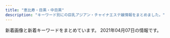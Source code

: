 ```yaml
---
title: "恵比寿・目黒・中目黒"
description: "キーワード別にの巨乳アジアン・チャイナエステ嬢情報をまとめました。"
---
```


新着画像と新着キーワードをまとめています。
2021年04月07日の情報です。

<DmmAffiliateIns />
<KeywordTable
  shops={
    [
    {
        "img_links": [
            "http://onlyone.tyo.cm/images/acc1.jpg",
            "http://onlyone.tyo.cm/images/room2.jpg",
            "http://onlyone.tyo.cm/photos/sites/5/2019/11/2019110105153240.jpg",
            "http://onlyone.tyo.cm/photos/sites/5/2019/02/2019022310350119.jpg",
            "http://onlyone.tyo.cm/photos/sites/5/2020/02/2020022610121615.jpg",
            "http://onlyone.tyo.cm/photos/sites/5/2021/02/2021022216501749.jpg",
            "http://onlyone.tyo.cm/images/s_link.png",
            "http://onlyone.tyo.cm/photos/sites/5/2021/02/2021021810240848.jpg",
            "http://onlyone.tyo.cm/images/new.jpg",
            "http://onlyone.tyo.cm/photos/sites/5/2021/02/202102181024101.jpg",
            "http://onlyone.tyo.cm/photos/sites/5/2018/09/2018092710191274.jpg",
            "http://onlyone.tyo.cm/images/room4.jpg",
            "http://onlyone.tyo.cm/photos/sites/5/2021/02/202102201049167.jpg",
            "http://onlyone.tyo.cm/photos/sites/5/2019/12/2019121715483135.jpg",
            "http://onlyone.tyo.cm/photos/sites/5/2019/07/201907171609201.jpg",
            "http://onlyone.tyo.cm/photos/sites/5/2020/06/2020060815500896.jpg",
            "http://onlyone.tyo.cm/images/acc3.jpg",
            "http://onlyone.tyo.cm/photos/sites/5/2020/09/2020092510524025.jpg",
            "http://onlyone.tyo.cm/photos/sites/5/2019/11/2019110105152849.jpg",
            "http://onlyone.tyo.cm/photos/sites/5/2019/07/2019071716092046.jpg",
            "http://onlyone.tyo.cm/photos/sites/5/2019/07/2019070711031982.jpg",
            "http://onlyone.tyo.cm/photos/sites/5/2019/06/2019060510384975.jpg",
            "http://onlyone.tyo.cm/photos/sites/5/2018/08/2018080308152252.jpg",
            "http://onlyone.tyo.cm/photos/sites/5/2020/07/2020070217061815.jpg",
            "http://onlyone.tyo.cm/photos/sites/5/2021/02/2021022515094363.jpg",
            "http://onlyone.tyo.cm/photos/sites/5/2019/12/2019120510353312.jpg",
            "http://onlyone.tyo.cm/photos/sites/5/2020/01/2020011412572423.jpg",
            "http://onlyone.tyo.cm/photos/sites/5/2018/03/2018031607430562.jpg",
            "http://onlyone.tyo.cm/images/top.png",
            "http://onlyone.tyo.cm/photos/sites/5/2019/03/2019030418403098.jpg",
            "http://onlyone.tyo.cm/photos/sites/5/2018/11/2018110713255310.jpg",
            "http://onlyone.tyo.cm/photos/sites/5/2019/02/2019022310334774.jpg",
            "http://onlyone.tyo.cm/photos/sites/5/2019/07/2019070616424775.jpg",
            "http://onlyone.tyo.cm/photos/sites/5/2020/09/2020090210405221.jpg",
            "http://onlyone.tyo.cm/images/acc4.jpg",
            "http://onlyone.tyo.cm/photos/sites/5/2021/03/2021030316101022.jpg",
            "http://onlyone.tyo.cm/photos/sites/5/2019/01/2019011814353078.jpg",
            "http://onlyone.tyo.cm/photos/sites/5/2020/05/2020051419324761.jpg",
            "http://onlyone.tyo.cm/photos/sites/5/2019/08/2019082610481667.jpg",
            "http://onlyone.tyo.cm/photos/sites/5/2017/11/2017112708111797.jpg",
            "http://onlyone.tyo.cm/photos/sites/5/2018/08/2018082407542866.jpg",
            "http://onlyone.tyo.cm/photos/sites/5/2019/02/2019022310345266.jpg",
            "http://onlyone.tyo.cm/photos/sites/5/2018/10/201810181432433.jpg",
            "http://onlyone.tyo.cm/photos/sites/5/2020/01/2020011413500417.jpg",
            "http://onlyone.tyo.cm/images/s_staff.png",
            "http://onlyone.tyo.cm/photos/sites/5/2019/11/2019112117013754.jpg",
            "http://onlyone.tyo.cm/photos/sites/5/2020/09/2020092218541894.jpg",
            "http://onlyone.tyo.cm/photos/sites/5/2018/07/2018071709241386.jpg",
            "http://onlyone.tyo.cm/photos/sites/5/2019/06/2019060510472559.jpg",
            "http://onlyone.tyo.cm/images/line.jpg",
            "http://onlyone.tyo.cm/photos/sites/5/2019/05/2019050915292562.jpg",
            "http://onlyone.tyo.cm/photos/sites/5/2019/05/2019052911352557.jpg",
            "http://onlyone.tyo.cm/photos/sites/5/2020/09/2020092617301564.jpg",
            "http://onlyone.tyo.cm/images/room3.jpg",
            "http://onlyone.tyo.cm/photos/sites/5/2021/03/2021030316101626.jpg",
            "http://onlyone.tyo.cm/photos/sites/5/2020/07/2020070215334437.jpg",
            "http://onlyone.tyo.cm/photos/sites/5/2020/03/2020031716151746.jpg",
            "http://onlyone.tyo.cm/photos/sites/5/2020/09/2020092510523998.jpg",
            "http://onlyone.tyo.cm/images/acc2.jpg",
            "http://onlyone.tyo.cm/photos/sites/5/2019/08/2019080815010066.jpg",
            "http://onlyone.tyo.cm/photos/sites/5/2018/11/2018112110301745.jpg",
            "http://onlyone.tyo.cm/photos/sites/5/2018/06/2018062904050630.jpg",
            "http://onlyone.tyo.cm/photos/sites/5/2019/01/2019013017371133.jpg",
            "http://onlyone.tyo.cm/images/room1.jpg",
            "http://onlyone.tyo.cm/photos/sites/5/2020/01/2020011413501066.jpg",
            "http://onlyone.tyo.cm/photos/sites/5/2020/09/2020092510523723.jpg"
        ],
        "station": "JR\u76ee\u9ed2\u99c5\u897f\u53e3",
        "name": "OnlyOne",
        "keywords": {
            "E": 4,
            "85": 8,
            "D": 24,
            "87": 5,
            "C": 4,
            "84": 1,
            "86": 12,
            "F": 1,
            "88": 4,
            "83": 2
        },
        "url": "http://onlyone.tyo.cm/"
    },
    {
        "station": "JR\u76ee\u9ed2\u99c5\u6771\u53e3",
        "img_links": [],
        "keywords": {},
        "url": "http://relacute.tyo.cm/",
        "name": "RelaCute \u30ea\u30e9\u30ad\u30e5\u30fc\u30c8"
    },
    {
        "url": "http://kintsuki.este88.com/",
        "station": "JR\u76ee\u9ed2\u99c5\u6771\u53e3",
        "img_links": [
            "http://kintsuki.este88.com/gals/yuyu1.jpg",
            "http://kintsuki.este88.com/gals/rei1.jpg",
            "http://kintsuki.este88.com/gals/koyuki1.jpg",
            "http://kintsuki.este88.com/gals/rina1.jpg",
            "http://kintsuki.este88.com/gals/momo1.jpg",
            "http://kintsuki.este88.com/gals/kaori1.jpg",
            "http://kintsuki.este88.com/gals/kixyoko1.jpg",
            "http://kintsuki.este88.com/gals/mika1.jpg",
            "http://kintsuki.este88.com/images/r01.jpg",
            "http://kintsuki.este88.com/images/r04.jpg",
            "http://kintsuki.este88.com/gals/kana1.jpg",
            "http://kintsuki.este88.com/images/ph1.jpg",
            "http://kintsuki.este88.com/images/r02.jpg"
        ],
        "keywords": {},
        "name": "\u91d1\u306e\u6708"
    },
    {
        "name": "\u3072\u307e\u308f\u308a",
        "station": "JR\u6075\u6bd4\u5bff\u99c5\u897f\u53e3",
        "url": "http://www.himawari-aroma.xyz/",
        "keywords": {},
        "img_links": [
            "http://www.himawari-aroma.xyz/images/sys.jpg",
            "http://www.himawari-aroma.xyz/images/13.png",
            "http://www.himawari-aroma.xyz/images/shop/4/1.jpg",
            "http://www.himawari-aroma.xyz/images/shop/1.png",
            "http://www.himawari-aroma.xyz/images/staff/3/ami.png",
            "http://www.himawari-aroma.xyz/images/psd/off.jpg",
            "http://www.himawari-aroma.xyz/images/shop/4/2.jpg",
            "http://www.himawari-aroma.xyz/images/staff/3/mayu.png"
        ]
    },
    {
        "img_links": [
            "http://with-you.tyo.cm/images/s_link.jpg",
            "http://with-you.tyo.cm/photos/sites/6/2019/10/2019102716505124.jpg",
            "http://with-you.tyo.cm/photos/sites/6/2019/11/2019112517121980.jpg",
            "http://with-you.tyo.cm/photos/sites/6/2019/11/2019110806175615.jpg",
            "http://with-you.tyo.cm/photos/sites/6/2019/11/2019110108002447.jpg",
            "http://with-you.tyo.cm/photos/sites/6/2019/03/2019030615474648.jpg",
            "http://with-you.tyo.cm/photos/sites/6/2020/03/2020032714542799.jpg",
            "http://with-you.tyo.cm/images/s_recuit.jpg",
            "http://with-you.tyo.cm/photos/sites/6/2019/11/2019111915264046.jpg",
            "http://with-you.tyo.cm/photos/sites/6/2019/12/2019121914290846.jpg",
            "http://with-you.tyo.cm/photos/sites/6/2020/06/2020061515330329.jpg",
            "http://with-you.tyo.cm/photos/sites/6/2019/11/2019111915264240.jpg",
            "http://with-you.tyo.cm/photos/sites/6/2019/06/2019060510455732.jpg",
            "http://with-you.tyo.cm/photos/sites/6/2019/11/2019110108001772.jpg",
            "http://with-you.tyo.cm/photos/sites/6/2019/11/2019112916080552.jpg",
            "http://with-you.tyo.cm/photos/sites/6/2019/12/2019121914290210.jpg",
            "http://with-you.tyo.cm/photos/sites/6/2019/11/2019110107572662.jpg",
            "http://with-you.tyo.cm/photos/sites/6/2019/11/2019110806175734.jpg",
            "http://with-you.tyo.cm/photos/sites/6/2019/11/2019110107573374.jpg",
            "http://with-you.tyo.cm/photos/sites/6/2019/11/2019112916075124.jpg",
            "http://with-you.tyo.cm/images/s_staff.jpg",
            "http://with-you.tyo.cm/images/s_news.jpg",
            "http://with-you.tyo.cm/photos/sites/6/2019/11/2019110606012817.jpg",
            "http://with-you.tyo.cm/photos/sites/6/2019/02/2019021818395644.jpg",
            "http://with-you.tyo.cm/images/top.png",
            "http://with-you.tyo.cm/photos/sites/6/2020/03/2020032714573892.jpg",
            "http://with-you.tyo.cm/photos/sites/6/2019/11/2019112214503286.jpg",
            "http://with-you.tyo.cm/photos/sites/6/2019/02/2019021818404723.jpg",
            "http://with-you.tyo.cm/photos/sites/6/2021/02/2021022216380216.jpg",
            "http://with-you.tyo.cm/photos/sites/6/2020/06/2020061515324852.jpg",
            "http://with-you.tyo.cm/photos/sites/6/2020/09/2020092511214697.jpg",
            "http://with-you.tyo.cm/photos/sites/6/2019/12/2019121017051599.jpg",
            "http://with-you.tyo.cm/photos/sites/6/2019/11/2019112916075813.jpg",
            "http://with-you.tyo.cm/images/s_pick.jpg",
            "http://with-you.tyo.cm/photos/sites/6/2019/02/2019021816145119.jpg",
            "http://with-you.tyo.cm/photos/sites/6/2019/10/2019102716505281.jpg",
            "http://with-you.tyo.cm/photos/sites/6/2019/11/2019112517122617.jpg",
            "http://with-you.tyo.cm/photos/sites/6/2019/12/2019121017051597.jpg",
            "http://with-you.tyo.cm/photos/sites/6/2019/11/2019112214502832.jpg",
            "http://with-you.tyo.cm/photos/sites/6/2019/02/2019021816155116.jpg"
        ],
        "keywords": {
            "D": 19,
            "C": 35
        },
        "name": "With you\u30fb\u30a6\u30a3\u30ba\u30e6\u30fc",
        "station": "JR\u76ee\u9ed2\u99c5\u6771\u53e3",
        "url": "http://with-you.tyo.cm"
    },
    {
        "img_links": [
            "https://meguro-babel.com/girl/5.jpg",
            "https://meguro-babel.com/images/room/photo01.jpg",
            "https://meguro-babel.com/images/room/photo04.jpg",
            "https://meguro-babel.com/girl/7.jpg",
            "https://meguro-babel.com/girl/21.jpg",
            "https://meguro-babel.com/girl/24.jpg",
            "https://meguro-babel.com/topics/img/145-1.jpg",
            "https://meguro-babel.com/topics/img/159-1.jpg",
            "https://meguro-babel.com/topics/img/156-1.jpg",
            "https://meguro-babel.com/girl/15.jpg",
            "https://meguro-babel.com/girl/4.jpg",
            "https://meguro-babel.com/topics/img/158-1.jpg",
            "https://meguro-babel.com/images/room/photo03.jpg",
            "https://meguro-babel.com/girl/1.jpg",
            "https://meguro-babel.com/images/qr.jpg",
            "https://meguro-babel.com/images/room/photo02.jpg",
            "https://meguro-babel.com/images/img_1.jpg",
            "https://meguro-babel.com/images/topimg4.jpg",
            "https://meguro-babel.com/girl/8.jpg",
            "https://meguro-babel.com/girl/9.jpg"
        ],
        "name": "\u30d0\u30d9\u30eb",
        "keywords": {},
        "station": "JR\u76ee\u9ed2\u99c5\u6771\u53e3",
        "url": "https://meguro-babel.com/"
    },
    {
        "keywords": {
            "85": 8,
            "89": 1,
            "C": 8,
            "D": 20,
            "E": 3,
            "82": 2,
            "G": 1,
            "93": 1,
            "87": 4,
            "83": 8,
            "F": 1,
            "86": 9
        },
        "station": "JR\u76ee\u9ed2\u99c5\u6771\u53e3",
        "name": "Victoria\u30fb\u30d3\u30af\u30c8\u30ea\u30a2",
        "img_links": [
            "http://victoria.tyo.cm/photos/sites/13/2019/04/2019041807165826.jpg",
            "http://victoria.tyo.cm/images/s_staff.png",
            "http://victoria.tyo.cm/images/pick.jpg",
            "http://victoria.tyo.cm/images/top.jpg",
            "http://victoria.tyo.cm/photos/sites/13/2019/12/2019120904521737.jpg",
            "http://victoria.tyo.cm/photos/sites/13/2018/12/2018121502493814.jpg",
            "http://victoria.tyo.cm/photos/sites/13/2018/12/2018122904422525.jpg",
            "http://victoria.tyo.cm/photos/sites/13/2019/07/2019070206503156.jpg",
            "http://victoria.tyo.cm/photos/sites/13/2018/12/2018121502493847.jpg",
            "http://victoria.tyo.cm/images/room1.jpg",
            "http://victoria.tyo.cm/photos/sites/13/2018/12/2018122701570616.jpg",
            "http://victoria.tyo.cm/photos/sites/13/2020/02/202002030340133.jpg",
            "http://victoria.tyo.cm/photos/sites/13/2020/02/2020020104570910.jpg",
            "http://victoria.tyo.cm/photos/sites/13/2020/02/2020021307433041.jpg",
            "http://victoria.tyo.cm/photos/sites/13/2019/08/2019080607062415.jpg",
            "http://victoria.tyo.cm/images/room3.jpg",
            "http://victoria.tyo.cm/photos/sites/13/2020/10/2020100803550565.jpg",
            "http://victoria.tyo.cm/photos/sites/13/2018/12/2018122904411765.jpg",
            "http://victoria.tyo.cm/photos/sites/13/2020/03/2020031904101259.jpg",
            "http://victoria.tyo.cm/photos/sites/13/2019/05/201905100639429.jpg",
            "http://victoria.tyo.cm/photos/sites/13/2019/02/2019021407162693.jpg",
            "http://victoria.tyo.cm/photos/sites/13/2019/04/2019040304024424.jpg",
            "http://victoria.tyo.cm/photos/sites/13/2019/01/2019012509505197.jpg",
            "http://victoria.tyo.cm/photos/sites/13/2019/02/2019021206543056.jpg",
            "http://victoria.tyo.cm/photos/sites/13/2019/12/2019120406433710.jpg",
            "http://victoria.tyo.cm/photos/sites/13/2020/01/2020012005552622.jpg",
            "http://victoria.tyo.cm/photos/sites/13/2019/10/2019100904082968.jpg",
            "http://victoria.tyo.cm/photos/sites/13/2019/12/2019120106181894.jpg",
            "http://victoria.tyo.cm/photos/sites/13/2019/01/2019011103510521.jpg",
            "http://victoria.tyo.cm/photos/sites/13/2019/01/2019010506292922.jpg",
            "http://victoria.tyo.cm/photos/sites/13/2019/01/2019012108071242.jpg",
            "http://victoria.tyo.cm/photos/sites/13/2019/10/2019100904083557.jpg",
            "http://victoria.tyo.cm/photos/sites/13/2019/02/2019022703022355.jpg",
            "https://www.a-side.com/ad/koko/include/banner/koko_125x125.png",
            "http://victoria.tyo.cm/photos/sites/13/2019/01/2019010506293526.jpg",
            "http://victoria.tyo.cm/photos/sites/13/2018/12/2018122701570643.jpg",
            "http://victoria.tyo.cm/photos/sites/13/2018/12/2018121502493879.jpg",
            "http://victoria.tyo.cm/photos/sites/13/2018/12/2018121502493953.jpg",
            "http://victoria.tyo.cm/images/mobile.jpg",
            "http://victoria.tyo.cm/photos/sites/13/2019/12/2019120904521188.jpg",
            "http://victoria.tyo.cm/images/news.jpg",
            "http://victoria.tyo.cm/photos/sites/13/2020/01/2020012005552181.jpg",
            "http://victoria.tyo.cm/images/face.jpg",
            "http://victoria.tyo.cm/photos/sites/13/2020/01/2020011205500461.jpg",
            "http://victoria.tyo.cm/photos/sites/13/2019/06/2019061005275095.jpg",
            "http://victoria.tyo.cm/photos/sites/13/2019/01/2019012509534353.jpg",
            "http://victoria.tyo.cm/images/room4.jpg",
            "http://victoria.tyo.cm/photos/sites/13/2020/01/2020011104241542.jpg",
            "http://victoria.tyo.cm/images/room2.jpg",
            "http://victoria.tyo.cm/photos/sites/13/2021/02/2021021509575615.jpg",
            "http://victoria.tyo.cm/photos/sites/13/2019/10/2019101403232834.jpg"
        ],
        "url": "http://victoria.tyo.cm/"
    },
    {
        "station": "JR\u6075\u6bd4\u5bff\u99c5\u897f\u53e3",
        "name": "\u30c8\u30f3\u30c8\u30f3",
        "url": "http://hi-msg.com/tonton/",
        "img_links": [
            "http://hi-msg.com/tonton/images/an_2_02.jpg",
            "http://hi-msg.com/tonton/images/qr.jpg",
            "http://hi-msg.com/tonton/images/slider/slide1.png",
            "http://hi-msg.com/tonton/images/staff_images/st5.jpg",
            "http://hi-msg.com/tonton/images/staff_images/st1.jpg",
            "http://hi-msg.com/tonton/images/r3.jpg",
            "http://hi-msg.com/tonton/images/index_01.jpg",
            "http://hi-msg.com/tonton/images/an_5_01.jpg",
            "http://hi-msg.com/tonton/images/slider/slide2s.png",
            "http://hi-msg.com/tonton/images/r4.jpg",
            "http://hi-msg.com/tonton/images/r2.jpg",
            "http://hi-msg.com/tonton/images/slider/slide3.png",
            "http://hi-msg.com/tonton/images/slider/slide1s.png",
            "http://hi-msg.com/tonton/images/staff_images/st2.jpg",
            "http://hi-msg.com/tonton/images/an_3_02.jpg",
            "http://hi-msg.com/tonton/images/slider/slide2.png",
            "http://hi-msg.com/tonton/images/staff_images/sl.png",
            "http://hi-msg.com/tonton/images/an_1_02.jpg",
            "http://hi-msg.com/tonton/images/an_2_01.jpg",
            "http://hi-msg.com/tonton/images/staff_images/st4.jpg",
            "http://hi-msg.com/tonton/images/an_1_01.jpg",
            "http://hi-msg.com/tonton/images/an_5_02.jpg",
            "http://hi-msg.com/tonton/images/an_3_01.jpg",
            "http://hi-msg.com/tonton/images/an_4_02.jpg",
            "http://hi-msg.com/tonton/images/index-1.jpg",
            "http://hi-msg.com/tonton/images/slider/slide3s.png",
            "http://hi-msg.com/tonton/images/sys1.jpg",
            "http://hi-msg.com/tonton/images/fbb.jpg",
            "http://hi-msg.com/tonton/images/eve1.png",
            "http://hi-msg.com/tonton/images/an_6_02.jpg",
            "http://hi-msg.com/tonton/images/staff_images/st3.jpg",
            "http://hi-msg.com/tonton/images/an_4_01.jpg",
            "http://hi-msg.com/tonton/images/index-2.jpg",
            "http://hi-msg.com/tonton/images/r1.jpg",
            "http://hi-msg.com/tonton/images/an_6_01.jpg"
        ],
        "keywords": {
            "D": 19,
            "E": 5,
            "85": 7,
            "86": 17,
            "C": 7,
            "83": 7
        }
    },
    {
        "name": "\u30d5\u30a3\u30b8\u30fc\u30ea\u30be\u30fc\u30c8",
        "img_links": [
            "http://fiji-resort.ests.jp/photos/sites/30/2018/09/2018091301234543.jpg",
            "http://fiji-resort.ests.jp/photos/sites/30/2019/12/2019121110440091.jpg",
            "http://fiji-resort.ests.jp/photos/sites/30/2019/05/2019050215480292.jpg",
            "http://fiji-resort.ests.jp/images/access02.jpg",
            "http://fiji-resort.ests.jp/images/s_link.png",
            "http://fiji-resort.ests.jp/photos/sites/30/2019/03/2019033011105316.jpg",
            "http://fiji-resort.ests.jp/images/access03.jpg",
            "http://fiji-resort.ests.jp/photos/sites/30/2020/02/2020022116402274.jpg",
            "http://fiji-resort.ests.jp/photos/sites/30/2019/03/2019031518525662.jpg",
            "http://fiji-resort.ests.jp/photos/sites/30/2018/11/2018110510493422.jpg",
            "http://fiji-resort.ests.jp/images/mobile.png",
            "http://fiji-resort.ests.jp/images/s_topics.png",
            "http://fiji-resort.ests.jp/photos/sites/30/2019/03/2019033011081995.jpg",
            "http://fiji-resort.ests.jp/images/top.png",
            "http://fiji-resort.ests.jp/photos/sites/30/2018/06/2018061511340989.jpg",
            "http://fiji-resort.ests.jp/photos/sites/30/2019/04/2019042017525677.jpg",
            "http://fiji-resort.ests.jp/photos/sites/30/2019/05/2019050215480138.jpg",
            "http://fiji-resort.ests.jp/images/topics_bj3.png",
            "http://fiji-resort.ests.jp/photos/sites/30/2018/09/2018091916161390.jpg",
            "http://fiji-resort.ests.jp/photos/sites/30/2019/06/2019060610451514.jpg",
            "http://fiji-resort.ests.jp/images/access05.jpg",
            "http://fiji-resort.ests.jp/images/access01.jpg",
            "http://fiji-resort.ests.jp/images/access06.jpg",
            "http://fiji-resort.ests.jp/photos/sites/30/2019/09/2019092914334514.jpg",
            "http://fiji-resort.ests.jp/photos/sites/30/2019/11/2019110909384037.jpg",
            "http://fiji-resort.ests.jp/images/end.png",
            "http://fiji-resort.ests.jp/photos/sites/30/2019/05/2019050215480157.jpg",
            "http://fiji-resort.ests.jp/photos/sites/30/2018/11/2018110510493920.jpg",
            "http://fiji-resort.ests.jp/images/line.png",
            "http://fiji-resort.ests.jp/images/s_staff.png",
            "http://fiji-resort.ests.jp/images/access04.jpg",
            "http://fiji-resort.ests.jp/photos/sites/30/2019/06/2019061411123068.jpg"
        ],
        "url": "http://fiji-resort.ests.jp/",
        "keywords": {
            "83": 39,
            "E": 57,
            "89": 18,
            "87": 78,
            "82": 18,
            "86": 60,
            "D": 141,
            "C": 138,
            "85": 123
        },
        "station": "\u4e2d\u76ee\u9ed2\u99c5\u897f\u53e3"
    },
    {
        "station": "JR\u6075\u6bd4\u5bff\u99c5\u897f\u53e3",
        "url": "http://bimajo-massage.work/",
        "img_links": [
            "http://bimajo-massage.work/sp/img/p-7.jpg",
            "http://bimajo-massage.work/sp/img/time.jpg",
            "http://bimajo-massage.work/sp/img/pic.jpg",
            "http://bimajo-massage.work/sp/img/p-5.jpg",
            "http://bimajo-massage.work/sp/img/info.jpg",
            "http://bimajo-massage.work/img/bottom.png",
            "http://bimajo-massage.work/sp/img/add.jpg",
            "http://bimajo-massage.work/img/st6.jpg",
            "http://bimajo-massage.work/img/xmas.png",
            "http://bimajo-massage.work/sp/img/acc1.jpg",
            "http://bimajo-massage.work/sp/img/st6.jpg",
            "http://bimajo-massage.work/sp/img/cam.jpg",
            "http://bimajo-massage.work/img/mo.png",
            "http://bimajo-massage.work/img/body-.png",
            "http://bimajo-massage.work/sp/img/t-a.jpg",
            "http://bimajo-massage.work/sp/img/acc2.jpg",
            "http://bimajo-massage.work/sp/img/p-6.jpg",
            "http://bimajo-massage.work/img/sta7.jpg",
            "http://bimajo-massage.work/sp/img/t-o.jpg",
            "http://bimajo-massage.work/img/sta1.jpg",
            "http://bimajo-massage.work/sp/img/st5.jpg",
            "http://bimajo-massage.work/sp/img/tel.jpg",
            "http://bimajo-massage.work/img/st7.jpg",
            "http://bimajo-massage.work/sp/img/tit.jpg",
            "http://bimajo-massage.work/sp/img/pc.jpg",
            "http://bimajo-massage.work/sp/img/botton.jpg",
            "http://bimajo-massage.work/sp/img/sys.jpg",
            "http://bimajo-massage.work/sp/img/st7.jpg",
            "http://bimajo-massage.work/sp/img/t-r.jpg",
            "http://bimajo-massage.work/sp/img/t-t.jpg",
            "http://bimajo-massage.work/sp/img/t-s.jpg",
            "http://bimajo-massage.work/img/acc1.jpg",
            "http://bimajo-massage.work/img/sta5.jpg",
            "http://bimajo-massage.work/img/sta6.jpg",
            "http://bimajo-massage.work/img/pic.png",
            "http://bimajo-massage.work/img/st1.jpg",
            "http://bimajo-massage.work/img/acc2.jpg",
            "http://bimajo-massage.work/sp/img/st1.jpg",
            "http://bimajo-massage.work/img/st5.jpg"
        ],
        "keywords": {
            "88": 2,
            "87": 12,
            "E": 2,
            "85": 13,
            "D": 24,
            "C": 13,
            "86": 12
        },
        "name": "\u7f8e\u9b54\u5973"
    },
    {
        "img_links": [
            "http://iyashi-kokoro.info/i/img/st42.jpg",
            "http://iyashi-kokoro.info/img/st42.jpg",
            "http://iyashi-kokoro.info/i/img/st52.jpg",
            "http://iyashi-kokoro.info/i/img/st41.jpg",
            "http://iyashi-kokoro.info/img/botton.jpg",
            "http://iyashi-kokoro.info/img/st32.jpg",
            "http://iyashi-kokoro.info/img/cam.jpg",
            "http://iyashi-kokoro.info/i/img/st51.jpg",
            "http://iyashi-kokoro.info/i/img/st56.jpg",
            "http://iyashi-kokoro.info/i/img/st50.jpg",
            "http://iyashi-kokoro.info/img/s64.jpg",
            "http://iyashi-kokoro.info/img/st55.jpg",
            "http://iyashi-kokoro.info/img/s61.jpg",
            "http://iyashi-kokoro.info/i/img/st44.jpg",
            "http://iyashi-kokoro.info/img/fla.jpg",
            "http://iyashi-kokoro.info/img/st59.jpg",
            "http://iyashi-kokoro.info/img/s56.jpg",
            "http://iyashi-kokoro.info/img/s62.jpg",
            "http://iyashi-kokoro.info/i/img/st20.jpg",
            "http://iyashi-kokoro.info/img/st41.jpg",
            "http://iyashi-kokoro.info/img/st51.jpg",
            "http://iyashi-kokoro.info/img/st46.jpg",
            "http://iyashi-kokoro.info/i/img/st61.jpg",
            "http://iyashi-kokoro.info/img/st61.jpg",
            "http://iyashi-kokoro.info/i/img/st32.jpg",
            "http://iyashi-kokoro.info/img/s60.jpg",
            "http://iyashi-kokoro.info/img/st40.jpg",
            "http://iyashi-kokoro.info/i/img/st59.jpg",
            "http://iyashi-kokoro.info/i/img/r5.jpg",
            "http://iyashi-kokoro.info/i/img/st62.jpg",
            "http://iyashi-kokoro.info/img/st49.jpg",
            "http://iyashi-kokoro.info/i/img/r4.jpg",
            "http://iyashi-kokoro.info/i/img/s4.jpg",
            "http://iyashi-kokoro.info/img/st64.jpg",
            "http://iyashi-kokoro.info/img/s54.jpg",
            "http://iyashi-kokoro.info/img/st52.jpg",
            "http://iyashi-kokoro.info/i/img/st63.jpg",
            "http://iyashi-kokoro.info/img/st56.jpg",
            "http://iyashi-kokoro.info/i/img/st39.jpg",
            "http://iyashi-kokoro.info/img/s58.jpg",
            "http://iyashi-kokoro.info/i/img/s2.jpg",
            "http://iyashi-kokoro.info/img/st54.jpg",
            "http://iyashi-kokoro.info/i/img/r1.jpg",
            "http://iyashi-kokoro.info/img/st44.jpg",
            "http://iyashi-kokoro.info/i/img/st40.jpg",
            "http://iyashi-kokoro.info/i/img/st64.jpg",
            "http://iyashi-kokoro.info/img/st50.jpg",
            "http://iyashi-kokoro.info/i/img/st65.jpg",
            "http://iyashi-kokoro.info/img/st39.jpg",
            "http://iyashi-kokoro.info/i/img/st43.jpg",
            "http://iyashi-kokoro.info/i/img/r3.jpg",
            "http://iyashi-kokoro.info/i/img/st58.jpg",
            "http://iyashi-kokoro.info/img/st60.jpg",
            "http://iyashi-kokoro.info/img/st29.jpg",
            "http://iyashi-kokoro.info/img/st20.jpg",
            "http://iyashi-kokoro.info/img/st57.jpg",
            "http://iyashi-kokoro.info/img/s55.jpg",
            "http://iyashi-kokoro.info/img/s63.jpg",
            "http://iyashi-kokoro.info/img/st65.jpg",
            "http://iyashi-kokoro.info/i/img/st49.jpg",
            "http://iyashi-kokoro.info/img/s18.jpg",
            "http://iyashi-kokoro.info/i/img/st55.jpg",
            "http://iyashi-kokoro.info/img/s57.jpg",
            "http://iyashi-kokoro.info/i/img/r6.jpg",
            "http://iyashi-kokoro.info/img/mo.png",
            "http://iyashi-kokoro.info/img/st58.jpg",
            "http://iyashi-kokoro.info/img/s65.jpg",
            "http://iyashi-kokoro.info/img/st62.jpg",
            "http://iyashi-kokoro.info/img/st43.jpg",
            "http://iyashi-kokoro.info/i/img/st29.jpg",
            "http://iyashi-kokoro.info/i/img/st60.jpg",
            "http://iyashi-kokoro.info/i/img/st54.jpg",
            "http://iyashi-kokoro.info/i/img/r2.jpg",
            "http://iyashi-kokoro.info/img/s59.jpg",
            "http://iyashi-kokoro.info/i/img/s1.jpg",
            "http://iyashi-kokoro.info/i/img/s3.jpg",
            "http://iyashi-kokoro.info/img/st63.jpg",
            "http://iyashi-kokoro.info/i/img/st57.jpg",
            "http://iyashi-kokoro.info/i/img/st53.jpg",
            "http://iyashi-kokoro.info/img/st53.jpg"
        ],
        "keywords": {
            "D": 40,
            "E": 13,
            "C": 7,
            "88": 7,
            "86": 38,
            "85": 5,
            "87": 3
        },
        "station": "JR\u76ee\u9ed2\u99c5\u6771\u53e3",
        "url": "http://iyashi-kokoro.info/",
        "name": "\u307f\u3086\u304d"
    },
    {
        "keywords": {
            "86": 2,
            "C": 14,
            "85": 2,
            "D": 6,
            "87": 4
        },
        "url": "http://www.oasis.esjoho.com/",
        "img_links": [
            "http://www.oasis.esjoho.com/img/tel.png",
            "http://www.oasis.esjoho.com/files/001.jpg",
            "http://www.oasis.esjoho.com/files/005-02.jpg",
            "http://www.oasis.esjoho.com/img/btn_blog.png",
            "http://www.oasis.esjoho.com/img/ttl_info.png",
            "http://www.oasis.esjoho.com/files/002.jpg",
            "http://www.oasis.esjoho.com/files/002-02.jpg",
            "http://www.oasis.esjoho.com/files/004-02.jpg",
            "http://www.oasis.esjoho.com/files/004.jpg",
            "http://www.oasis.esjoho.com/img/btn_side_mobile.jpg",
            "http://www.oasis.esjoho.com/img/ttl_news.png",
            "http://www.oasis.esjoho.com/img/goback.jpg",
            "http://www.oasis.esjoho.com/img/pickup.jpg",
            "http://www.oasis.esjoho.com/files/005.jpg",
            "http://www.oasis.esjoho.com/files/001-02.jpg"
        ],
        "station": "\u897f\u5c0f\u5c71\u99c5",
        "name": "\u7652\u3057\u5bb6"
    },
    {
        "keywords": {
            "90": 1,
            "86": 10,
            "87": 5,
            "85": 5,
            "84": 3,
            "C": 42,
            "D": 28,
            "88": 3,
            "89": 1,
            "E": 4
        },
        "url": "http://angel.jpn.cm/",
        "img_links": [
            "http://angel.jpn.cm/photos/sites/3/2017/11/2017112010234266.jpg",
            "http://angel.jpn.cm/photos/sites/3/2019/11/201911181407260.jpg",
            "http://angel.jpn.cm/images/info.jpg",
            "http://angel.jpn.cm/photos/sites/3/2021/02/2021022516024747.jpg",
            "http://angel.jpn.cm/photos/sites/3/2016/08/staff39a.jpg",
            "http://angel.jpn.cm/photos/sites/3/2016/08/staff2.jpg",
            "http://angel.jpn.cm/images/room6.jpg",
            "http://angel.jpn.cm/photos/sites/3/2018/09/2018091001155585.jpg",
            "http://angel.jpn.cm/photos/sites/3/2016/08/staff29a.jpg",
            "http://angel.jpn.cm/photos/sites/3/2016/08/staff14a.jpg",
            "http://angel.jpn.cm/photos/sites/3/2018/06/2018062105525655.jpg",
            "http://angel.jpn.cm/photos/sites/3/2019/06/201906051042276.jpg",
            "http://angel.jpn.cm/images/s_mobile.png",
            "http://angel.jpn.cm/photos/sites/3/2016/08/staff29.jpg",
            "http://angel.jpn.cm/photos/sites/3/2017/12/2017122705371661.jpg",
            "http://angel.jpn.cm/images/top01.jpg",
            "http://angel.jpn.cm/photos/sites/3/2019/07/2019071213431954.jpg",
            "http://angel.jpn.cm/photos/sites/3/2016/08/staff23a.jpg",
            "http://angel.jpn.cm/photos/sites/3/2016/08/staff4a.jpg",
            "http://angel.jpn.cm/photos/sites/3/2016/08/staff35.jpg",
            "http://angel.jpn.cm/images/room4.jpg",
            "http://angel.jpn.cm/photos/sites/3/2020/06/2020061515170635.jpg",
            "http://angel.jpn.cm/images/s_news.png",
            "http://angel.jpn.cm/photos/sites/3/2018/06/2018061505064251.jpg",
            "http://angel.jpn.cm/photos/sites/3/2016/10/staff41.jpg",
            "http://angel.jpn.cm/photos/sites/3/2016/10/staff01.jpg",
            "http://angel.jpn.cm/photos/sites/3/2018/06/2018061505064271.jpg",
            "http://angel.jpn.cm/photos/sites/3/2021/02/2021021714005240.jpg",
            "http://angel.jpn.cm/photos/sites/3/2016/08/staff38.jpg",
            "http://angel.jpn.cm/photos/sites/3/2019/07/2019071016030711.jpg",
            "http://angel.jpn.cm/images/s_staff.png",
            "http://angel.jpn.cm/photos/sites/3/2016/08/staff36g.jpg",
            "http://angel.jpn.cm/photos/sites/3/2017/12/201712270537317.jpg",
            "http://angel.jpn.cm/photos/sites/3/2019/12/2019122718552333.jpg",
            "http://angel.jpn.cm/photos/sites/3/2016/08/staff23.jpg",
            "http://angel.jpn.cm/photos/sites/3/2016/08/staff4.jpg",
            "http://angel.jpn.cm/images/mobile.jpg",
            "http://angel.jpn.cm/photos/sites/3/2016/08/staff7.jpg",
            "http://angel.jpn.cm/photos/sites/3/2016/08/staff37a.jpg",
            "http://angel.jpn.cm/images/top02.jpg",
            "http://angel.jpn.cm/photos/sites/3/2016/09/staff40.jpg",
            "http://angel.jpn.cm/photos/sites/3/2018/11/201811011331167.jpg",
            "http://angel.jpn.cm/photos/sites/3/2016/08/staff8.jpg",
            "http://angel.jpn.cm/photos/sites/3/2016/08/staff22.jpg",
            "http://angel.jpn.cm/images/girl-z2.jpg",
            "http://angel.jpn.cm/photos/sites/3/2016/08/staff14.jpg",
            "http://angel.jpn.cm/images/room1.jpg",
            "http://angel.jpn.cm/photos/sites/3/2020/09/2020092511154515.jpg",
            "http://angel.jpn.cm/photos/sites/3/2016/08/staff5a.jpg",
            "http://angel.jpn.cm/images/nbj3.jpg",
            "http://angel.jpn.cm/photos/sites/3/2016/08/staff25.jpg",
            "http://angel.jpn.cm/images/room7.jpg",
            "http://angel.jpn.cm/photos/sites/3/2017/11/201711280608539.jpg",
            "http://angel.jpn.cm/photos/sites/3/2019/06/2019060510404179.jpg",
            "http://angel.jpn.cm/photos/sites/3/2016/08/staff3.jpg",
            "http://angel.jpn.cm/images/s_link.png",
            "http://angel.jpn.cm/photos/sites/3/2016/10/staff01a.jpg",
            "http://angel.jpn.cm/photos/sites/3/2018/06/2018061601280885.jpg",
            "http://angel.jpn.cm/photos/sites/3/2016/08/staff21a.jpg",
            "http://angel.jpn.cm/photos/sites/3/2016/08/staff37.jpg",
            "http://angel.jpn.cm/photos/sites/3/2016/08/staff11.jpg",
            "http://angel.jpn.cm/photos/sites/3/2017/04/1.jpg",
            "http://angel.jpn.cm/photos/sites/3/2016/08/staff28.jpg",
            "http://angel.jpn.cm/photos/sites/3/2016/08/staff5.jpg",
            "http://angel.jpn.cm/images/room2.jpg",
            "http://angel.jpn.cm/images/room5.jpg",
            "http://angel.jpn.cm/photos/sites/3/2016/09/72670992207769698.jpg",
            "http://angel.jpn.cm/photos/sites/3/2019/12/2019122718552430.jpg",
            "http://angel.jpn.cm/photos/sites/3/2018/06/2018061601280970.jpg",
            "http://angel.jpn.cm/photos/sites/3/2019/11/2019111814073465.jpg",
            "http://angel.jpn.cm/photos/sites/3/2016/08/staff25a.jpg",
            "http://angel.jpn.cm/images/room3.jpg",
            "http://angel.jpn.cm/photos/sites/3/2016/08/staff22a.jpg",
            "http://angel.jpn.cm/photos/sites/3/2019/10/2019100910242499.jpg",
            "http://angel.jpn.cm/photos/sites/3/2017/01/1.jpg",
            "http://angel.jpn.cm/photos/sites/3/2016/08/staff24.jpg",
            "http://angel.jpn.cm/photos/sites/3/2016/08/staff21.jpg",
            "http://angel.jpn.cm/images/girl-z1.jpg",
            "http://angel.jpn.cm/photos/sites/3/2017/03/2.jpg",
            "http://cdn.dino-es.com/images/logo/150x40DinoEs.png",
            "http://angel.jpn.cm/images/s_pick.png",
            "http://angel.jpn.cm/photos/sites/3/2017/05/8.jpg",
            "http://angel.jpn.cm/photos/sites/3/2016/08/staff39.jpg",
            "http://angel.jpn.cm/photos/sites/3/2019/12/2019122718552413.jpg",
            "http://angel.jpn.cm/photos/sites/3/2016/08/staff8a.jpg"
        ],
        "station": "JR\u76ee\u9ed2\u99c5\u6771\u53e3",
        "name": "Angel-\u30a8\u30f3\u30b8\u30a7\u30eb-"
    },
    {
        "name": "Flower \uff5e\u30d5\u30e9\u30ef\u30fc\uff5e",
        "keywords": {
            "C": 1,
            "D": 5,
            "88": 1,
            "87": 4,
            "85": 1
        },
        "station": "\u4e2d\u76ee\u9ed2\u99c5\u897f\u53e3",
        "img_links": [
            "http://nakamegurofun.com/images/s1.jpg",
            "http://nakamegurofun.com/files/008fa9d.jpg",
            "http://nakamegurofun.com/images/s4.jpg",
            "http://nakamegurofun.com/files/003fa9d.jpg",
            "http://nakamegurofun.com/files/0074f22.jpg",
            "http://nakamegurofun.com/images/zi_massage.png",
            "http://nakamegurofun.com/files/006fa9d.jpg",
            "http://nakamegurofun.com/images/s2.jpg",
            "http://nakamegurofun.com/images/xian.png",
            "http://nakamegurofun.com/images/tel.png",
            "http://nakamegurofun.com/files/007-020964.jpg",
            "http://nakamegurofun.com/files/002-020964.jpg",
            "http://nakamegurofun.com/images/main_bottom.png",
            "http://nakamegurofun.com/files/005fa9d.jpg",
            "http://nakamegurofun.com/files/003-030964.jpg",
            "http://nakamegurofun.com/files/0024f22.jpg",
            "http://nakamegurofun.com/files/0080964.jpg",
            "http://nakamegurofun.com/images/infotiao1.jpg",
            "http://nakamegurofun.com/files/0084f22.jpg",
            "http://nakamegurofun.com/files/008-030964.jpg",
            "http://nakamegurofun.com/files/0030964.jpg",
            "http://nakamegurofun.com/files/007-030964.jpg",
            "http://nakamegurofun.com/files/006-020964.jpg",
            "http://nakamegurofun.com/files/0020964.jpg",
            "http://nakamegurofun.com/files/0070964.jpg",
            "http://nakamegurofun.com/images/shop/shop04.jpg",
            "http://nakamegurofun.com/files/002-030964.jpg",
            "http://nakamegurofun.com/images/shop/shop03.jpg",
            "http://nakamegurofun.com/files/0050964.jpg",
            "http://nakamegurofun.com/files/007fa9d.jpg",
            "http://nakamegurofun.com/files/0054f22.jpg",
            "http://nakamegurofun.com/files/0064f22.jpg",
            "http://nakamegurofun.com/files/006-030964.jpg",
            "http://nakamegurofun.com/files/008-020964.jpg",
            "http://nakamegurofun.com/images/shop/shop02.jpg",
            "http://nakamegurofun.com/images/s3.jpg",
            "http://nakamegurofun.com/files/003-020964.jpg",
            "http://nakamegurofun.com/images/service91a6.png",
            "http://nakamegurofun.com/images/shop/shop01.jpg",
            "http://nakamegurofun.com/files/005-020964.jpg",
            "http://nakamegurofun.com/files/0060964.jpg",
            "http://nakamegurofun.com/images/main_top.png",
            "http://nakamegurofun.com/images/zi_staff.png",
            "http://nakamegurofun.com/files/0034f22.jpg",
            "http://nakamegurofun.com/files/002fa9d.jpg",
            "http://nakamegurofun.com/files/005-030964.jpg",
            "http://nakamegurofun.com/images/s5.jpg"
        ],
        "url": "http://nakamegurofun.com/"
    },
    {
        "station": "\u4e2d\u76ee\u9ed2\u99c5\u5357\u6539\u672d\u897f\u53e3",
        "url": "http://kaizokusen.jpn.mn/",
        "keywords": {
            "C": 45,
            "E": 27,
            "84": 3,
            "83": 8,
            "85": 26,
            "86": 30,
            "87": 30,
            "88": 9,
            "D": 75
        },
        "name": "\u6d77\u8cca\u8239",
        "img_links": [
            "http://kaizokusen.jpn.mn/photos/sites/31/2018/12/2018121710580889.jpg",
            "http://kaizokusen.jpn.mn/photos/sites/31/2020/06/2020060409294464.jpg",
            "http://kaizokusen.jpn.mn/photos/sites/31/2020/11/2020112103070699.jpg",
            "http://kaizokusen.jpn.mn/photos/sites/31/2020/02/202002070127147.jpg",
            "http://kaizokusen.jpn.mn/photos/sites/31/2019/01/2019012803255272.jpg",
            "http://kaizokusen.jpn.mn/photos/sites/31/2019/12/2019121904244431.jpg",
            "http://kaizokusen.jpn.mn/photos/sites/31/2020/05/2020051510144982.jpg",
            "http://kaizokusen.jpn.mn/photos/sites/31/2019/09/2019091102140786.jpg",
            "http://kaizokusen.jpn.mn/photos/sites/31/2019/12/2019122806012497.jpg",
            "http://kaizokusen.jpn.mn/photos/sites/31/2019/06/2019061406003081.jpg",
            "http://kaizokusen.jpn.mn/photos/sites/31/2019/01/2019010309225534.jpg",
            "http://kaizokusen.jpn.mn/images/news03.jpg",
            "http://kaizokusen.jpn.mn/photos/sites/31/2019/05/2019051702252726.jpg",
            "http://kaizokusen.jpn.mn/photos/sites/31/2020/06/2020061302013959.jpg",
            "http://kaizokusen.jpn.mn/photos/sites/31/2019/11/2019111410352979.jpg",
            "http://kaizokusen.jpn.mn/photos/sites/31/2018/07/2018070912312985.jpg",
            "http://kaizokusen.jpn.mn/photos/sites/31/2020/06/2020062208015349.jpg",
            "http://kaizokusen.jpn.mn/photos/sites/31/2020/03/2020031402334084.jpg",
            "http://kaizokusen.jpn.mn/photos/sites/31/2019/03/2019032601332117.jpg",
            "http://kaizokusen.jpn.mn/photos/sites/31/2018/12/2018122706404758.jpg",
            "http://kaizokusen.jpn.mn/photos/sites/31/2019/01/201901130238317.jpg",
            "http://kaizokusen.jpn.mn/photos/sites/31/2019/06/2019060402255271.jpg",
            "http://kaizokusen.jpn.mn/images/top.jpg",
            "http://kaizokusen.jpn.mn/photos/sites/31/2019/06/2019060402255852.jpg",
            "http://kaizokusen.jpn.mn/images/news04.jpg",
            "http://kaizokusen.jpn.mn/images/news_bj3.jpg",
            "http://kaizokusen.jpn.mn/photos/sites/31/2019/11/2019112102290816.jpg",
            "http://kaizokusen.jpn.mn/photos/sites/31/2019/12/201912200917482.jpg",
            "http://kaizokusen.jpn.mn/images/news_bj1.jpg",
            "http://kaizokusen.jpn.mn/images/s_news.jpg",
            "http://kaizokusen.jpn.mn/photos/sites/31/2020/01/2020010602051995.jpg",
            "http://kaizokusen.jpn.mn/photos/sites/31/2019/04/2019040301572848.jpg",
            "http://kaizokusen.jpn.mn/photos/sites/31/2021/03/202103220145503.jpg",
            "http://kaizokusen.jpn.mn/images/s_staff.png",
            "http://kaizokusen.jpn.mn/photos/sites/31/2019/11/2019111401215721.jpg",
            "http://kaizokusen.jpn.mn/photos/sites/31/2020/01/2020011609085443.jpg",
            "http://kaizokusen.jpn.mn/photos/sites/31/2020/04/2020042207290081.jpg",
            "http://kaizokusen.jpn.mn/images/s_link.png",
            "http://kaizokusen.jpn.mn/photos/sites/31/2019/03/2019032710574970.jpg",
            "http://kaizokusen.jpn.mn/images/mobile.jpg",
            "http://kaizokusen.jpn.mn/images/headline.jpg",
            "http://kaizokusen.jpn.mn/photos/sites/31/2020/06/2020061305220545.jpg",
            "http://kaizokusen.jpn.mn/photos/sites/31/2020/02/2020022107354732.jpg",
            "http://kaizokusen.jpn.mn/photos/sites/31/2020/08/2020080301195061.jpg",
            "http://kaizokusen.jpn.mn/images/s_pick.png",
            "http://kaizokusen.jpn.mn/photos/sites/31/2020/08/2020082411195272.jpg",
            "http://kaizokusen.jpn.mn/photos/sites/31/2020/03/2020030801205388.jpg",
            "http://kaizokusen.jpn.mn/photos/sites/31/2019/09/2019092905302643.jpg",
            "http://kaizokusen.jpn.mn/photos/sites/31/2019/02/2019022801560094.jpg",
            "http://kaizokusen.jpn.mn/images/end.png",
            "http://kaizokusen.jpn.mn/photos/sites/31/2019/02/2019021410470448.jpg",
            "http://kaizokusen.jpn.mn/images/s_contact.jpg",
            "http://kaizokusen.jpn.mn/photos/sites/31/2020/12/2020120801390122.jpg"
        ]
    },
    {
        "name": "\u30cb\u30e3\u30fc\u30cb\u30e3\u30fc",
        "keywords": {},
        "station": "JR\u6075\u6bd4\u5bff\u99c5\u897f\u53e3",
        "img_links": [
            "http://www.ourstarts.site/templets/default/picture/head_tell.png",
            "http://www.ourstarts.site/templets/default/picture/news.png",
            "http://www.ourstarts.site/uploads/180917/1-1P91G6122J28.jpg",
            "http://www.ourstarts.site/uploads/allimg/200729/1-200H9141912.jpg",
            "http://www.ourstarts.site/templets/default/images/t3.jpg",
            "http://www.ourstarts.site/uploads/200729/1-200H9140Q13E.jpg",
            "http://www.ourstarts.site/templets/default/picture/staff.png",
            "http://www.ourstarts.site/templets/default/picture/close.png",
            "http://www.ourstarts.site/uploads/200729/1-200H9141612609.jpg",
            "http://www.ourstarts.site/templets/default/images/t1.jpg",
            "http://www.ourstarts.site/templets/default/images/t2.jpg",
            "http://www.ourstarts.site/templets/default/picture/right.png",
            "http://www.ourstarts.site/templets/default/picture/timg (1).png",
            "http://www.ourstarts.site/uploads/allimg/200729/1-200H9141213.jpg",
            "http://www.ourstarts.site/templets/default/picture/foot_tel.png",
            "http://www.ourstarts.site/uploads/200729/1-200H9140K5J4.jpg",
            "http://www.ourstarts.site/uploads/allimg/200729/1-200H9141229.jpg",
            "http://www.ourstarts.site/templets/default/picture/tel_contact.png"
        ],
        "url": "http://www.ourstarts.site/"
    }
]
}
/>
<DmmAffiliateScript />
